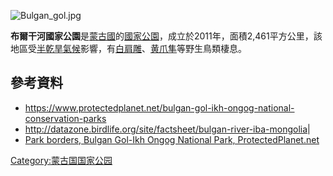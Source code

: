 {{Onesource|time=2021-04-09T03:12:37+00:00}}
[[Image:Bulgan_gol.jpg|right]]
{{coords|46.1|N|91.16|E|display=title}}

'''布爾干河國家公園'''是[[蒙古國|蒙古國]]的[[國家公園|國家公園]]，成立於2011年，面積2,461平方公里，該地區受[[半乾旱氣候|半乾旱氣候]]影響，有[[白肩雕|白肩雕]]、[[黄爪隼|黄爪隼]]等野生鳥類棲息。

==參考資料==
* https://www.protectedplanet.net/bulgan-gol-ikh-ongog-national-conservation-parks {{Wayback|url=https://www.protectedplanet.net/bulgan-gol-ikh-ongog-national-conservation-parks |date=20200411222017 }}
* http://datazone.birdlife.org/site/factsheet/bulgan-river-iba-mongolia|
* [https://www.protectedplanet.net/bulgan-gol-ikh-ongog-national-park Park borders, Bulgan Gol-Ikh Ongog National Park, ProtectedPlanet.net] {{Wayback|url=https://www.protectedplanet.net/bulgan-gol-ikh-ongog-national-park |date=20200605223017 }}

{{Mongolia-geo-stub}}
[[Category:蒙古国国家公园|Category:蒙古国国家公园]]